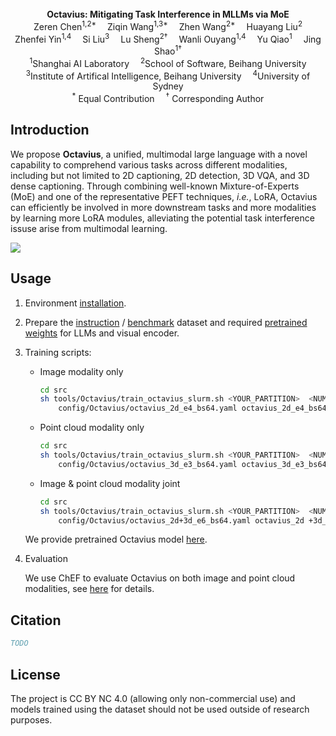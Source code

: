 
<br/>

<div align="center" style={{fontSize: '24px'}}>
    <b>Octavius: Mitigating Task Interference in MLLMs via MoE</b> <br/>
</div>


<div align="center">
    Zeren Chen<sup>1,2*</sup>&emsp;
    Ziqin Wang<sup>1,3*</sup>&emsp;
    Zhen Wang<sup>2*</sup>&emsp;
    Huayang Liu<sup>2</sup>
    <br/>
    Zhenfei Yin<sup>1,4</sup>&emsp;
    Si Liu<sup>3</sup>&emsp;
    Lu Sheng<sup>2†</sup>&emsp;
    Wanli Ouyang<sup>1,4</sup>&emsp;
    Yu Qiao<sup>1</sup>&emsp;
    Jing Shao<sup>1†</sup>
</div>

<div align="center">
    <sup>1</sup>Shanghai AI Laboratory&emsp;
    <sup>2</sup>School of Software, Beihang University
    <br/>
    <sup>3</sup>Institute of Artifical Intelligence, Beihang University&emsp;
    <sup>4</sup>University of Sydney
    <br/>
    <sup>*</sup> Equal Contribution&emsp;
    <sup>†</sup> Corresponding Author
</div>

<PaperListButton 
    arxiv_link="https://www.baidu.com"
    code_link="https://www.google.com"
    model_zoo_link="/tutorial/training#octavius-model-zoo"
/>

## Introduction

We propose **Octavius**, a unified, multimodal large language with a novel capability to comprehend various tasks across different modalities, including but not limited to 2D captioning, 2D detection, 3D VQA, and 3D dense captioning. Through combining well-known Mixture-of-Experts (MoE) and one of the representative PEFT techniques, *i.e.*, LoRA, Octavius can efficiently be involved in more downstream tasks and more modalities by learning more LoRA modules, alleviating the potential task interference issuse arise from multimodal learning.

<img src="/logo/Octavius_arch.png"/>
<br/>

## Usage

1. Environment [installation](/tutorial/installation#training).

2. Prepare the [instruction](/tutorial/datasets/instruction) / [benchmark](/tutorial/datasets/benchmark) dataset and required [pretrained weights](/tutorial/training#prepare-required-checkpoints) for LLMs and visual encoder.

3. Training scripts:

    - Image modality only

        ```bash
        cd src
        sh tools/Octavius/train_octavius_slurm.sh <YOUR_PARTITION>  <NUM_GPU> \
            config/Octavius/octavius_2d_e4_bs64.yaml octavius_2d_e4_bs64
        ```

    - Point cloud modality only

        ```bash
        cd src
        sh tools/Octavius/train_octavius_slurm.sh <YOUR_PARTITION>  <NUM_GPU> \
            config/Octavius/octavius_3d_e3_bs64.yaml octavius_3d_e3_bs64
        ```

    - Image & point cloud modality joint

        ```bash
        cd src
        sh tools/Octavius/train_octavius_slurm.sh <YOUR_PARTITION>  <NUM_GPU> \
            config/Octavius/octavius_2d+3d_e6_bs64.yaml octavius_2d +3d_e6_bs64
        ```

    We provide pretrained Octavius model [here](/tutorial/training#octavius-model-zoo).

4. Evaluation

    We use ChEF to evaluate Octavius on both image and point cloud modalities, see [here](/tutorial/benchmark/default#lamm-benchmark) for details.

## Citation

```bibtex
TODO
```

## License

The project is CC BY NC 4.0 (allowing only non-commercial use) and models trained using the dataset should not be used outside of research purposes. 